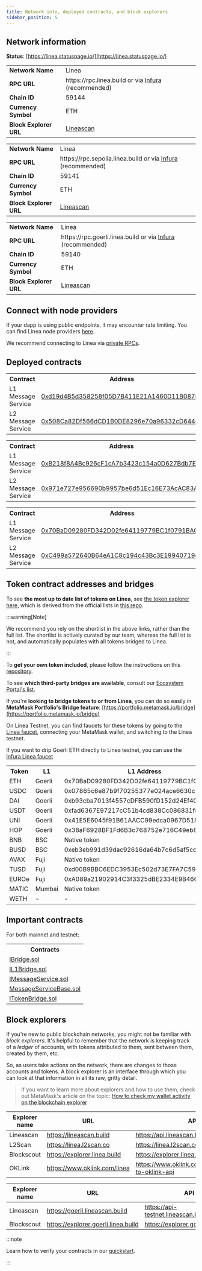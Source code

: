 ```yaml
---
title: Network info, deployed contracts, and block explorers
sidebar_position: 5
---
```



## Network information

**Status**: [https://linea.statuspage.io/](https://linea.statuspage.io/)

<Tabs groupId="Mainnet-Testnet" className="my-tabs">
  <TabItem 
  value="Mainnet" label="Mainnet" default>
  <table>
      <tr>
          <td align="left"><b>Network Name</b></td>
          <td align="left">Linea</td>
      </tr>
      <tr>
          <td align="left"><b>RPC URL</b></td>
          <td align="left">https://rpc.linea.build or via <a href="https://support.linea.build/hc/en-us/articles/15752713253147">Infura</a> (recommended)</td>
      </tr>
      <tr>
          <td align="left"><b>Chain ID</b></td>
          <td align="left">59144</td>
      </tr>
      <tr>
          <td align="left"><b>Currency Symbol</b></td>
          <td align="left">ETH</td>
      </tr>
      <tr>
          <td align="left"><b>Block Explorer URL</b></td>
          <td align="left"> <a href="https://lineascan.build/">Lineascan</a>  </td>
      </tr>
  </table>
  </TabItem>
  <TabItem value="Linea Sepolia" label="Linea Sepolia">
  <table>
      <tr>
          <td align="left"><b>Network Name</b></td>
          <td align="left">Linea</td>
      </tr>
      <tr>
          <td align="left"><b>RPC URL</b></td>
          <td align="left">https://rpc.sepolia.linea.build or via <a href="https://support.linea.build/hc/en-us/articles/15752713253147">Infura</a> (recommended)</td>
      </tr>
      <tr>
          <td align="left"><b>Chain ID</b></td>
          <td align="left">59141</td>
      </tr>
      <tr>
          <td align="left"><b>Currency Symbol</b></td>
          <td align="left">ETH</td>
      </tr>
      <tr>
          <td align="left"><b>Block Explorer URL</b></td>
          <td align="left"> <a href="https://sepolia.lineascan.build">Lineascan</a> </td>
      </tr>
  </table>
  </TabItem> 
  <TabItem value="Linea Goerli" label="Linea Goerli">
  <table>
      <tr>
          <td align="left"><b>Network Name</b></td>
          <td align="left">Linea</td>
      </tr>
      <tr>
          <td align="left"><b>RPC URL</b></td>
          <td align="left">https://rpc.goerli.linea.build or via <a href="https://support.linea.build/hc/en-us/articles/15752713253147">Infura</a> (recommended)</td>
      </tr>
      <tr>
          <td align="left"><b>Chain ID</b></td>
          <td align="left">59140</td>
      </tr>
      <tr>
          <td align="left"><b>Currency Symbol</b></td>
          <td align="left">ETH</td>
      </tr>
      <tr>
          <td align="left"><b>Block Explorer URL</b></td>
          <td align="left"> <a href="https://goerli.lineascan.build">Lineascan</a> </td>
      </tr>
  </table>
  </TabItem> 
</Tabs>

## Connect with node providers

If your dapp is using public endpoints, it may encounter rate limiting. You can find Linea node providers [here](../build-on-linea/tooling/node-providers.md).

We recommend connecting to Linea via [private RPCs](../build-on-linea/tooling/node-providers.md).

## Deployed contracts

<Tabs groupId="Mainnet-Testnet" className="my-tabs">
  <TabItem value="Mainnet" label="Mainnet" default>
    <table>
      <tr>
        <th>Contract</th>
        <th>Address</th>
      </tr>
      <tr>
        <td>L1 Message Service</td>
        <td>
          <a href="https://etherscan.io/address/0xd19d4B5d358258f05D7B411E21A1460D11B0876F">
            0xd19d4B5d358258f05D7B411E21A1460D11B0876F
          </a>
        </td>
      </tr>
      <tr>
        <td>L2 Message Service</td>
        <td>
          <a href="https://lineascan.build/address/0x508Ca82Df566dCD1B0DE8296e70a96332cD644ec">
            0x508Ca82Df566dCD1B0DE8296e70a96332cD644ec
          </a>
        </td>
      </tr>
    </table>
  </TabItem>
    <TabItem value="Linea Sepolia" label="Linea Sepolia">
    <table>
      <tr>
        <th>Contract</th>
        <th>Address</th>
      </tr>
      <tr>
        <td>L1 Message Service</td>
        <td>
          <a href="https://sepolia.etherscan.io/address/0xB218f8A4Bc926cF1cA7b3423c154a0D627Bdb7E5">
          0xB218f8A4Bc926cF1cA7b3423c154a0D627Bdb7E5
          </a>
        </td>
      </tr>
      <tr>
        <td>L2 Message Service</td>
        <td>
          <a href="https://sepolia.lineascan.build/address/0x971e727e956690b9957be6d51ec16e73acac83a7">
          0x971e727e956690b9957be6d51Ec16E73AcAC83A7
          </a>
        </td>
      </tr>
    </table>
  </TabItem>
  <TabItem value="Linea Goerli" label="Linea Goerli">
    <table>
      <tr>
        <th>Contract</th>
        <th>Address</th>
      </tr>
      <tr>
        <td>L1 Message Service</td>
        <td>
          <a href="https://goerli.etherscan.io/address/0x70BaD09280FD342D02fe64119779BC1f0791BAC2">
            0x70BaD09280FD342D02fe64119779BC1f0791BAC2
          </a>
        </td>
      </tr>
      <tr>
        <td>L2 Message Service</td>
        <td>
          <a href="https://goerli.lineascan.build/address/0xC499a572640B64eA1C8c194c43Bc3E19940719dC">
            0xC499a572640B64eA1C8c194c43Bc3E19940719dC
          </a>
        </td>
      </tr>
    </table>
  </TabItem>
</Tabs>

## Token contract addresses and bridges

<Tabs groupId="Mainnet-Testnet" className="my-tabs">
  <TabItem value="Mainnet" label="Mainnet" default>

To see **the most up to date list of tokens on Linea**, see [the token explorer here](https://consensys.github.io/linea-token-list/), which is derived from the official lists in [this repo](https://github.com/Consensys/linea-token-list/blob/main/json/linea-mainnet-token-shortlist.json). 

:::warning[Note]

We recommend you rely on the shortlist in the above links, rather than the full list. The shortlist is actively curated by our team, whereas the full list is not, and automatically populates with all tokens bridged to Linea. 

:::

To **get your own token included**, please follow the instructions on this [repository](https://github.com/Consensys/linea-token-list).

To see **which third-party bridges are available**, consult our [Ecosystem Portal's list](https://linea.build/apps?types=bridge).

If you're **looking to bridge tokens to or from Linea**, you can do so easily in **MetaMask Portfolio's Bridge feature**: [https://portfolio.metamask.io/bridge](https://portfolio.metamask.io/bridge)

  </TabItem>
  <TabItem value="Testnet" label="Testnet">

On Linea Testnet, you can find faucets for these tokens by going to the [Linea faucet](https://faucet.goerli.linea.build/), connecting your MetaMask wallet, and switching to the Linea testnet.

If you want to drip Goerli ETH directly to Linea testnet, you can use the [Infura Linea faucet](https://infura.io/faucet/linea)

<table>
  <tbody>
    <tr>
      <th>Token</th>
      <th>L1</th>
      <th>L1 Address</th>
      <th>L2 Address</th>
      <th>Bridge</th>
    </tr>
        <tr>
      <td>ETH</td>
      <td>Goerli</td>
      <td>0x70BaD09280FD342D02fe64119779BC1f0791BAC2</td>
      <td>0xC499a572640B64eA1C8c194c43Bc3E19940719dC</td>
      <td><a href="https://goerli.hop.exchange/#/send?token=ETH&sourceNetwork=ethereum&destNetwork=linea">Hop</a></td>
    </tr>
    <tr>
      <td>USDC</td>
      <td>Goerli</td>
      <td>0x07865c6e87b9f70255377e024ace6630c1eaa37f</td>
      <td>0xB4257F31750961C8e536f5cfCBb3079437700416</td>
      <td><a href="https://goerli.hop.exchange/#/send?token=ETH&sourceNetwork=ethereum&destNetwork=linea">Hop</a></td>
    </tr>
    <tr>
      <td>DAI</td>
      <td>Goerli</td>
      <td>0xb93cba7013f4557cDFB590fD152d24Ef4063485f</td>
      <td>0x8741Ba6225A6BF91f9D73531A98A89807857a2B3</td>
      <td><a href="https://goerli.hop.exchange/#/send?token=ETH&sourceNetwork=ethereum&destNetwork=linea">Hop</a></td>
    </tr>
    <tr>
      <td>USDT</td>
      <td>Goerli</td>
      <td>0xfad6367E97217cC51b4cd838Cc086831f81d38C2</td>
      <td>0x1990BC6dfe2ef605Bfc08f5A23564dB75642Ad73</td>
      <td><a href="https://goerli.hop.exchange/#/send?token=ETH&sourceNetwork=ethereum&destNetwork=linea">Hop</a></td>
    </tr>
    <tr>
      <td>UNI</td>
      <td>Goerli</td>
      <td>0x41E5E6045f91B61AACC99edca0967D518fB44CFB</td>
      <td>0x7823E8DCC8bfc23EA3AC899EB86921f90e80F499</td>
      <td><a href="https://goerli.hop.exchange/#/send?token=ETH&sourceNetwork=ethereum&destNetwork=linea">Hop</a></td>
    </tr>
    <tr>
      <td>HOP</td>
      <td>Goerli</td>
      <td>0x38aF6928BF1Fd6B3c768752e716C49eb8206e20c</td>
      <td>0x6F03052743CD99ce1b29265E377e320CD24Eb632</td>
      <td><a href="https://goerli.hop.exchange/#/send?token=ETH&sourceNetwork=ethereum&destNetwork=linea">Hop</a></td>
    </tr>
    <tr>
      <td>BNB</td>
      <td>BSC</td>
      <td>Native token</td>
      <td>0x5471ea8f739dd37E9B81Be9c5c77754D8AA953E4</td>
      <td><a href="https://dev-cbridge-v2.netlify.app/97/59140/BNB">Celer</a></td>
    </tr>
    <tr>
      <td>BUSD</td>
      <td>BSC</td>
      <td>0xeb3eb991d39dac92616da64b7c6d5af5ccff1627</td>
      <td>0x7d43AABC515C356145049227CeE54B608342c0ad</td>
      <td><a href="https://dev-cbridge-v2.netlify.app/97/59140/BNB">Celer</a></td>
    </tr>
    <tr>
      <td>AVAX</td>
      <td>Fuji</td>
      <td>Native token</td>
      <td>Multi-chain</td>
      <td><a href="https://test.multichain.org/#/router">Multichain</a></td>
    </tr>
    <tr>
      <td>TUSD</td>
      <td>Fuji</td>
      <td>0xd00B9BBC6EDC3953Ec502d73E7FA7C59f628d947</td>
      <td>0x922D641a426DcFFaeF11680e5358F34d97d112E1</td>
      <td><a href="https://test.multichain.org/#/router">Multichain</a></td>
    </tr>
    <tr>
      <td>EUROe</td>
      <td>Fuji</td>
      <td>0xA089a21902914C3f3325dBE2334E9B466071E5f1</td>
      <td>0xeFAeeE334F0Fd1712f9a8cc375f427D9Cdd40d73</td>
      <td><a href="https://test.multichain.org/#/router">Multichain</a></td>
    </tr>
    <tr>
      <td>MATIC</td>
      <td>Mumbai</td>
      <td>Native token</td>
      <td>0xcAA61BCAe7D37Fe9C33c0D8671448254eef44D63</td>
      <td><a href="https://testnet.bridge.connext.network/">Connext</a></td>
    </tr>
        <tr>
      <td>WETH</td>
      <td>-</td>
      <td>-</td>
      <td>0x2C1b868d6596a18e32E61B901E4060C872647b6C</td>
      <td>-</td>
    </tr>
  </tbody>
</table>
  </TabItem>
</Tabs>

## Important contracts

For both mainnet and testnet:

<table>
  <tr>
    <th>Contracts</th>
  </tr>
  <tr>
    <td>
      <a href="/files/testnet/IBridge.sol">IBridge.sol</a>
    </td>
  </tr>
  <tr>
    <td>
      <a href="/files/testnet/IL1Bridge.sol">IL1Bridge.sol</a>
    </td>
  </tr>
  <tr>
    <td>
      <a href="/files/testnet/IMessageService.sol">IMessageService.sol</a>
    </td>
  </tr>
  <tr>
    <td>
      <a href="/files/testnet/MessageServiceBase.sol">MessageServiceBase.sol</a>
    </td>
  </tr>
  <tr>
    <td>
      <a href="/files/testnet/ITokenBridge.sol">ITokenBridge.sol</a>
    </td>
  </tr>
</table>

## Block explorers

If you're new to public blockchain networks, you might not be familiar with _block explorers_. It's helpful to remember that the network is keeping track of a _ledger_ of accounts, with tokens attributed to them, sent between them, created by them, etc.

So, as users take actions on the network, there are changes to those accounts and tokens. A block explorer is an interface through which you can look at that information in all its raw, gritty detail.

> If you want to learn more about explorers and how to use them, check out MetaMask's article on the topic: [How to check my wallet activity on the blockchain explorer](https://support.metamask.io/hc/en-us/articles/360057536611-How-to-check-my-wallet-activity-on-the-blockchain-explorer)

<Tabs groupId="Mainnet-Testnet" className="my-tabs">
  <TabItem value="Mainnet" label="Mainnet" default>

| Explorer name | URL | API URL |
| --- | --- | --- |
| Lineascan | https://lineascan.build | https://api.lineascan.build/api |
| L2Scan | https://linea.l2scan.co | https://linea.l2scan.co/api/contract |
| Blockscout | https://explorer.linea.build | https://explorer.linea.build/api |
| OKLink | https://www.oklink.com/linea | https://www.oklink.com/docs/en/#welcome-to-oklink-api |


  </TabItem>
  <TabItem value="Testnet" label="Testnet" default>

| Explorer name | URL | API URL |
| --- | --- | --- |
| Lineascan | https://goerli.lineascan.build | https://api-testnet.lineascan.build/api |
| Blockscout | https://explorer.goerli.linea.build | https://explorer.goerli.linea.build/api |

  </TabItem>
</Tabs>

:::note


Learn how to verify your contracts in our [quickstart](../build-on-linea/quickstart/).

:::
